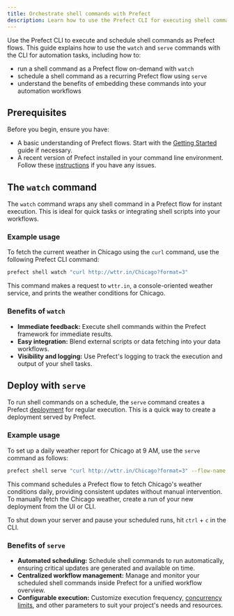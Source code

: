 ```yaml
---
title: Orchestrate shell commands with Prefect
description: Learn how to use the Prefect CLI for executing shell commands as flows.
---
```


Use the Prefect CLI to execute and schedule shell commands as Prefect flows. 
This guide explains how to use the `watch` and `serve` commands with the CLI for automation tasks, 
including how to:

- run a shell command as a Prefect flow on-demand with `watch`
- schedule a shell command as a recurring Prefect flow using `serve`
- understand the benefits of embedding these commands into your automation workflows

## Prerequisites
Before you begin, ensure you have:

- A basic understanding of Prefect flows. Start with the [Getting Started](/3.0rc/get-started/quickstart/) 
guide if necessary.
- A recent version of Prefect installed in your command line environment. 
Follow these [instructions](/3.0rc/get-started/install/) if you have any issues.

## The `watch` command
The `watch` command wraps any shell command in a Prefect flow for instant execution. 
This is ideal for quick tasks or integrating shell scripts into your workflows.

### Example usage
To fetch the current weather in Chicago using the `curl` command, use the following 
Prefect CLI command:

```bash
prefect shell watch "curl http://wttr.in/Chicago?format=3"
```

This command makes a request to `wttr.in`, a console-oriented weather service, and 
prints the weather conditions for Chicago.

### Benefits of `watch`
- **Immediate feedback:** Execute shell commands within the Prefect framework for immediate results.
- **Easy integration:** Blend external scripts or data fetching into your data workflows.
- **Visibility and logging:** Use Prefect's logging to track the execution and output of your 
shell tasks.

## Deploy with `serve`
To run shell commands on a schedule, the `serve` command creates a Prefect 
[deployment](/3.0rc/deploy/serve-workflows/) for regular execution. 
This is a quick way to create a deployment served by Prefect.

### Example usage
To set up a daily weather report for Chicago at 9 AM, use the `serve` command as follows:

```bash
prefect shell serve "curl http://wttr.in/Chicago?format=3" --flow-name "Daily Chicago Weather Report" --cron-schedule "0 9 * * *" --deployment-name "Chicago Weather"
```

This command schedules a Prefect flow to fetch Chicago's weather conditions daily, 
providing consistent updates without manual intervention. 
To manually fetch the Chicago weather, create a run of your new deployment from the UI or CLI.

To shut down your server and pause your scheduled runs, hit `ctrl` + `c` in the CLI.

### Benefits of `serve`
- **Automated scheduling:** Schedule shell commands to run automatically, 
ensuring critical updates are generated and available on time.
- **Centralized workflow management:** Manage and monitor your scheduled shell commands 
inside Prefect for a unified workflow overview.
- **Configurable execution:** Customize execution frequency, 
[concurrency limits](/3.0rc/develop/control-workflows/global-concurrency-limits/), 
and other parameters to suit your project's needs and resources.
